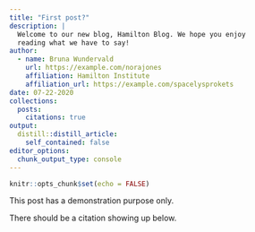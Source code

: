 ```yaml
---
title: "First post?"
description: |
  Welcome to our new blog, Hamilton Blog. We hope you enjoy 
  reading what we have to say!
author:
  - name: Bruna Wundervald 
    url: https://example.com/norajones
    affiliation: Hamilton Institute
    affiliation_url: https://example.com/spacelysprokets
date: 07-22-2020
collections:
  posts:
    citations: true
output:
  distill::distill_article:
    self_contained: false
editor_options: 
  chunk_output_type: console
---
```


```r
knitr::opts_chunk$set(echo = FALSE)
```

This post has a demonstration purpose only. 

There should be a citation showing up below. 